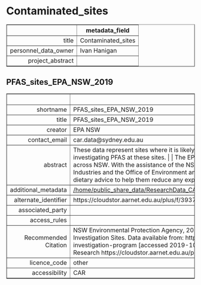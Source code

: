 Contaminated_sites
===
<!-- html table generated in R 3.6.0 by xtable 1.8-4 package -->
<!-- Fri May 22 19:14:44 2020 -->
<table border=1>
<tr> <th>  </th> <th> metadata_field </th>  </tr>
  <tr> <td align="right"> title </td> <td> Contaminated_sites </td> </tr>
  <tr> <td align="right"> personnel_data_owner </td> <td> Ivan Hanigan </td> </tr>
  <tr> <td align="right"> project_abstract </td> <td>  </td> </tr>
   </table>



PFAS_sites_EPA_NSW_2019
---
<!-- html table generated in R 3.6.0 by xtable 1.8-4 package -->
<!-- Fri May 22 19:14:44 2020 -->
<table border=1>
<tr> <th>  </th> <th> metadata_field </th>  </tr>
  <tr> <td align="right"> shortname </td> <td> PFAS_sites_EPA_NSW_2019 </td> </tr>
  <tr> <td align="right"> title </td> <td> PFAS_sites_EPA_NSW_2019 </td> </tr>
  <tr> <td align="right"> creator </td> <td> EPA NSW </td> </tr>
  <tr> <td align="right"> contact_email </td> <td> car.data@sydney.edu.au </td> </tr>
  <tr> <td align="right"> abstract </td> <td> These data represent sites where it is likely that large quantities of PFAS have been used. The EPA is currently investigating PFAS at these sites. |  | The EPA is leading an investigation program to assess the legacy of PFAS use across NSW. With the assistance of the NSW PFAS Taskforce, which includes NSW Health, Department of Primary Industries and the Office of Environment and Heritage, we provide impacted residents with tailored, precautionary dietary advice to help them reduce any exposure to PFAS. </td> </tr>
  <tr> <td align="right"> additional_metadata </td> <td> <a href = "/home/public_share_data/ResearchData_CAR/Environment_General/Contaminated_sites/PFAS_sites_EPA_NSW_2019" target = "_blank">/home/public_share_data/ResearchData_CAR/Environment_General/Contaminated_sites/PFAS_sites_EPA_NSW_2019</a> </td> </tr>
  <tr> <td align="right"> alternate_identifier </td> <td> https://cloudstor.aarnet.edu.au/plus/f/3937206105 </td> </tr>
  <tr> <td align="right"> associated_party </td> <td>  </td> </tr>
  <tr> <td align="right"> access_rules </td> <td>  </td> </tr>
  <tr> <td align="right"> Recommended Citation </td> <td> NSW Environmental Protection Agency, 2019. The NSW Government PFAS Investigation Program: PFAS Investigation Sites. Data available from: https://www.epa.nsw.gov.au/your-environment/contaminated-land/pfas-investigation-program [accessed 2019-10-31]. Data retrieved from Centre for Air pollution, energy and health Research https://cloudstor.aarnet.edu.au/plus/f/3937206105 </td> </tr>
  <tr> <td align="right"> licence_code </td> <td> other </td> </tr>
  <tr> <td align="right"> accessibility </td> <td> CAR </td> </tr>
   </table>


